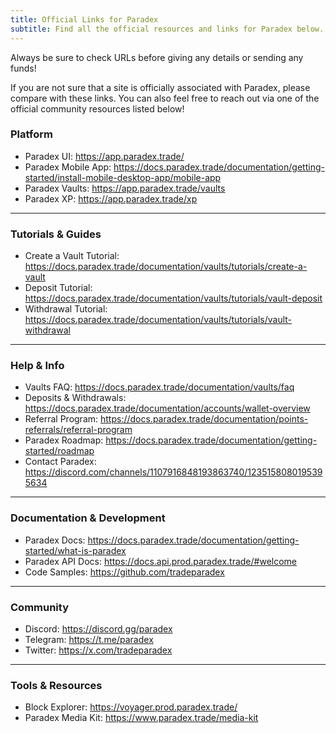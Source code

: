 ```yaml
---
title: Official Links for Paradex
subtitle: Find all the official resources and links for Paradex below.
---
```

<Warning>
Always be sure to check URLs before giving any details or sending any funds!

If you are not sure that a site is officially associated with Paradex, please compare with these links. You can also feel free to reach out via one of the official community resources listed below!
</Warning>

### Platform
- Paradex UI: https://app.paradex.trade/
- Paradex Mobile App: https://docs.paradex.trade/documentation/getting-started/install-mobile-desktop-app/mobile-app
- Paradex Vaults: https://app.paradex.trade/vaults
- Paradex XP: https://app.paradex.trade/xp

---

### Tutorials & Guides
- Create a Vault Tutorial: https://docs.paradex.trade/documentation/vaults/tutorials/create-a-vault
- Deposit Tutorial: https://docs.paradex.trade/documentation/vaults/tutorials/vault-deposit
- Withdrawal Tutorial: https://docs.paradex.trade/documentation/vaults/tutorials/vault-withdrawal

---

### Help & Info
- Vaults FAQ: https://docs.paradex.trade/documentation/vaults/faq
- Deposits & Withdrawals: https://docs.paradex.trade/documentation/accounts/wallet-overview
- Referral Program: https://docs.paradex.trade/documentation/points-referrals/referral-program
- Paradex Roadmap: https://docs.paradex.trade/documentation/getting-started/roadmap
- Contact Paradex: https://discord.com/channels/1107916848193863740/1235158080195395634

---

### Documentation & Development
- Paradex Docs: https://docs.paradex.trade/documentation/getting-started/what-is-paradex
- Paradex API Docs: https://docs.api.prod.paradex.trade/#welcome
- Code Samples: https://github.com/tradeparadex

---

### Community
- Discord: https://discord.gg/paradex
- Telegram: https://t.me/paradex
- Twitter: https://x.com/tradeparadex

---

### Tools & Resources
- Block Explorer: https://voyager.prod.paradex.trade/
- Paradex Media Kit: https://www.paradex.trade/media-kit


